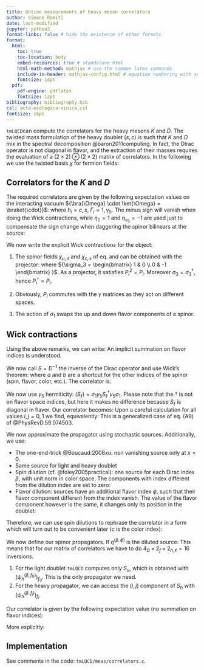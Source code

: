 ```yaml
---
title: Online measurements of heavy meson correlators
author: Simone Romiti
date: last-modified
jupyter: python3
format-links: false # hide the existence of other formats
format:
  html:
    toc: true
    toc-location: body
    embed-resources: true # standalone html
    html-math-method: mathjax # use the common latex commands
    include-in-header: mathjax-config.html # equation numbering with sections
    fontsize: 14pt
  pdf:
    pdf-engine: pdflatex
    fontsize: 12pt
bibliography: bibliography.bib
csl: acta-ecologica-sinica.csl
fontsize: 16pt
---
```


`tmLQCD`can compute the correlators for the heavy mesons $K$ and $D$.
The twisted mass formulation of the heavy doublet $(s, c)$ is such that $K$ and $D$ mix in the spectral decomposition @baron2011computing.
In fact, the Dirac operator is not diagonal in flavor,
and the extraction of their masses requires the evaluation of a $(2 \times 2) \otimes (2 \times 2)$ matrix of correlators.
In the following we use the twisted basis $\chi$ for fermion fields:
<!--  -->
\begin{align}
\label{eq:LightFlavorSpinorFields}
\chi_{\ell} &= 
    \begin{bmatrix}
    {\chi}_{u} \\
    0
    \end{bmatrix}
    +
    \begin{bmatrix}
    0 \\
    {\chi}_{d}
    \end{bmatrix}
\, , \\[1em] 
\label{eq:HeavyFlavorSpinorFields}
\chi_{h} &= 
    \begin{bmatrix}
    {\chi}_{c} \\
    0
    \end{bmatrix}
    +
    \begin{bmatrix}
    0 \\
    {\chi}_{s}
    \end{bmatrix}
\, .
\end{align}
<!--  -->

## Correlators for the $K$ and $D$

The required correlators are given by the following
expectation values on the interacting vacuum
${\bra{\Omega} \cdot \ket{\Omega} = \braket{\cdot}}$:
<!--  -->
\begin{equation}
\begin{split}
{C}^{h_i, h_j}_{\Gamma_1, \Gamma_2}(t) &=
- \eta_1 \frac{1}{V} 
\sum_{\vec{x}} 
\mathcal{C}^{h_i, h_j}_{\Gamma_1, \Gamma_2}(t, \vec{x})
\\
&=
\eta_{1} \eta_{2}
\frac{1}{V} 
\sum_{\vec{x}} 
\braket{
[\bar{\chi}_{d} \Gamma_1 \chi_{h_i}](x)
[\bar{\chi}_{d} \Gamma_2 \chi_{h_j}]^{\dagger}(0)
}
\, ,
\end{split}
\end{equation}
<!--  -->
where $h_i=c,s$, $\Gamma_i = 1, \gamma_5$.
The minus sign will vanish when doing the Wick contractions,
while
$\eta_{\mathbb{1}} = 1$ and $\eta_{\gamma_5} = -1$ 
are used just to compensate the sign change when daggering the spinor bilinears at the source:
<!--  -->
\begin{equation}
\eta_\Gamma (\bar{\chi}_a \Gamma \chi_b)^\dagger = 
\eta_\Gamma \bar{\chi}_b \gamma_0 \Gamma^\dagger \gamma_0 \chi_a =
\bar{\chi}_b \Gamma \chi_a 
\, .
\end{equation}
<!--  -->

We now write the explicit Wick contractions for the object:
<!--  -->
\begin{equation}
\begin{split}
\mathcal{C}^{h_i, h_j}_{\Gamma_1, \Gamma_2}(t, \vec{x}) &=
- \eta_{2}
\braket{
[\bar{\chi}_{d} \Gamma_1 \chi_{h_i}](x)
[\bar{\chi}_{d} \Gamma_2 \chi_{h_j}]^{\dagger}(0)
}
\\
&= - \braket{
[\bar{\chi}_{d} \Gamma_1 \chi_{h_i}](x)
[\bar{\chi}_{h_j} \Gamma_2 \chi_{d}](0)
}
\end{split}
\end{equation}
<!--  -->

::: {.remark}

1. The spinor fields $\chi_{u,d}$ and $\chi_{c,s}$ of eq. 
\eqref{eq:LightFlavorSpinorFields} and 
\eqref{eq:HeavyFlavorSpinorFields} 
can be obtained with the projector:
<!--  -->
\begin{equation}
P_{i} = \frac{1}{2} [1 + (-1)^i \sigma_3] \, , \, i=0,1
\, ,
\end{equation}
<!--  -->
where ${\sigma_3 = 
    \begin{bmatrix}
    1 & 0 \\
    0 & -1
    \end{bmatrix}
    }$.
    As a projector, it satisfies $P_i^2 = P_i$.
    Moreover $\sigma_3 = \sigma_3^\dagger$, 
    hence $P_i^\dagger = P_i$.

2. Obviously, $P_i$ commutes with the $\gamma$ matrices as they act on different spaces.

3. The action of $\sigma_1$ swaps the up and down flavor components of a spinor.
:::

## Wick contractions

Using the above remarks,
we can write:
<!--  -->
\begin{equation}
\begin{split}
\mathcal{C}^{h_i, h_j}_{\Gamma_1, \Gamma_2}(t, \vec{x}) &=
- \braket{
[\bar{\chi}_{d} \Gamma_1 \chi_{h_i}](x)
[\bar{\chi}_{h_j} \Gamma_2 \chi_{d}](0)
}
\\
&= 
- \braket{
[\bar{\chi}_{\ell} \Gamma_1 (\sigma_1)^{1-i} P_i \chi_{h}](x)
[\bar{\chi}_{h} P_j (\sigma_1)^{1-j} \Gamma_2 \chi_{\ell}](0)
}
\, .
\end{split}
\end{equation}
<!--  -->
An implicit summation on flavor indices is understood.

We now call $S = D^{-1}$ the inverse of the Dirac operator
and use Wick's theorem:
<!--  -->
\begin{equation}
\braket{\Psi_{a}(x) \bar{\Psi}_{b}(0)} = S_{ab}(x|0) \, ,
\end{equation}
<!--  -->
where $a$ and $b$ are a shortcut for the other indices of the spinor (spin, flavor, color, etc.).
The correlator is:
<!--  -->
\begin{equation}
\mathcal{C}^{h_i, h_j}_{\Gamma_1, \Gamma_2}(t, \vec{x}) 
=
S_\ell(0|x) 
(\sigma_1)^{1-i} P_i \Gamma_1
S_h(x|0)
P_j (\sigma_1)^{1-j} \Gamma_2
\end{equation}
<!--  -->

We now use $\gamma_5$ hermiticity:
$(S_\ell) = \sigma_1 \gamma_5 S_\ell^\dagger \gamma_5 \sigma_1$.
Please note that the $\dagger$ is not on flavor space indices,
but here it makes no difference because $S_\ell$ is diagonal in flavor.
Our correlator becomes:
<!--  -->
\begin{equation}
\mathcal{C}^{h_i, h_j}_{\Gamma_1, \Gamma_2}(t, \vec{x}) 
=
\operatorname{Tr}
\left[
    S_h(x|0) 
    \Gamma_2 \gamma_5 
    P_j (\sigma_1)^{j} 
    (S_\ell)^\dagger (x|0) 
    (\sigma_1)^i P_i 
    \gamma_5 \Gamma_1
\right]
\, .
\end{equation}
<!--  -->
Upon a careful calculation for all values $i,j = 0,1$ we find, equivalently:
<!--  -->
\begin{equation}
\mathcal{C}^{h_i, h_j}_{\Gamma_1, \Gamma_2}(t, \vec{x}) 
=
\operatorname{Tr}
\left[
    (S_h)_{f_i f_j} (x|0) 
    \Gamma_2 \gamma_5 
    (S_u)^\dagger (x|0) 
    \gamma_5 \Gamma_1
\right]
\, .
\end{equation}
<!--  -->
This is a generalized case of eq. (A9) of @PhysRevD.59.074503.

We now approximate the propagator using stochastic sources.
Additionally, we use:

- The one-end-trick @Boucaud:2008xu: non vanishing source only at $x=0$.
- Same source for light and heavy doublet
- Spin dilution (cf. @foley2005practical): one source for each Dirac index $\beta$, with unit norm in color space. The components with index different from the dilution index are set to zero:
    <!--  -->
    \begin{equation}
    \eta^{(\alpha)}_{\beta, c} = 
    \eta_c \, \delta^\alpha_\beta \,\, , \, \, 
    \eta^\dagger_c \eta_c = 1 \, .
    \end{equation}
    <!--  -->
- Flavor dilution: sources have an additional flavor index $\phi$, such that their flavor component different from the index vanish. The value of the flavor component however is the same, it changes only its position in the doublet:
<!--  -->
\begin{equation}
\eta^{(\phi=0)} = 
    \begin{bmatrix}
    \eta \\
    0
    \end{bmatrix}
\, , \,
\eta^{(\phi=1)} = 
    \begin{bmatrix}
    0 \\
    \eta
    \end{bmatrix}
\, .
\end{equation}
<!--  -->


Therefore, we can use spin dilutions to rephrase the correlator in a form which will turn out to be convenient later
($c$ is the color index):
<!--  -->
\begin{equation}
\mathcal{C}^{h_i, h_j}_{\Gamma_1, \Gamma_2}(t, \vec{x}) 
=
[(S_h)_{f_i f_j}]_{\alpha_1 \beta_1} (x|0) 
[\eta^{(\alpha_2)}_{\beta_1}]_c
(\Gamma_2 \gamma_5)_{\alpha_2 \alpha_3} 
[{(\eta^\dagger)}^{(\alpha_3)}_{\beta_2}]_c
[(S_u)^\dagger]_{\beta_2 \alpha_4} (x|0) 
(\gamma_5 \Gamma_1)_{\alpha_4 \alpha_1}
\, .
\end{equation}
<!--  -->


<!-- Since $\Gamma_2=1,\gamma_5$ we always have $\Gamma_2 = \Gamma_2^\dagger$. -->
<!-- In this way,  -->

We now define our spinor propagators.
If $\eta^{(\beta, \phi)}$ is the diluted source:
<!--  -->
\begin{equation}
(D_{\ell/h})_{\alpha_1 \alpha_2} ({\psi}_{\ell/h}^{(\beta, \phi)})_{\alpha_2} 
= (\eta^{(\beta, \phi)})_{\alpha_1}
\, \implies \,
(\psi_{\ell/h}^{(\beta, \phi)})^\dagger_{\alpha_1} 
= 
(\eta^{(\beta, \phi)})^\dagger_{\alpha_2} 
(S_{\ell/h}^\dagger)_{\alpha_2 \alpha_1}
\end{equation}
<!--  -->
This means that for our matrix of correlators we have to do ${4_D \times 2_f \times 2_{h,\ell}} = 16$ inversions.

::: {.remark}
1. For the light doublet `tmLQCD` computes only $S_u$, which is obtained with $(\psi_h^{(\beta, f_0)})_{f_0}$. This is the only propagator we need.
2. For the heavy propagator, we can access the $(i,j)$ component of $S_h$ with $(\psi_h^{(\beta, f_j)})_{f_i}$.
:::

Our correlator is given by the following expectation value
(no summation on flavor indices):
<!--  -->
\begin{equation}
\begin{split}
\mathcal{C}^{h_i, h_j}_{\Gamma_1, \Gamma_2}(t, \vec{x}) 
&=
\langle
[(\psi_h^{(\alpha_2, f_j)})_{f_i}]_{\alpha_1}(x)
(\Gamma_2 \gamma_5)_{\alpha_2 \alpha_3}
[(\psi_\ell^{(\alpha_3, f_0)})_{f_0}^\dagger]_{\alpha_4} (x) 
(\gamma_5 \Gamma_1)_{\alpha_4 \alpha_1}
\rangle
\\
&=
\braket{
(\psi_\ell^{(\alpha_3, f_0)})_{f_0}^\dagger (x) 
\cdot
(\gamma_5 \Gamma_1)
\cdot
(\psi_h^{(\alpha_2, f_j)})_{f_i}(x)
}
\,
(\Gamma_2 \gamma_5)_{\alpha_2 \alpha_3} 
\\
&=
\mathcal{S}^{\alpha_3 \alpha_2} (\Gamma_2 \gamma_5)_{\alpha_2 \alpha_3}
\end{split}
\end{equation}
<!--  -->

More explicitly:
<!--  -->
\begin{equation}
\begin{split}
\Gamma_2=1 &\implies \mathcal{C}^{h_i, h_j}_{\Gamma_1, \Gamma_2}(t, \vec{x}) 
= \mathcal{S}^{00}+\mathcal{S}^{11}-\mathcal{S}^{22}-\mathcal{S}^{33}
\\
\Gamma_2=\gamma_5 &\implies \mathcal{C}^{h_i, h_j}_{\Gamma_1, \Gamma_2}(t, \vec{x}) 
= \mathcal{S}^{00}+\mathcal{S}^{11}+\mathcal{S}^{22}+\mathcal{S}^{33}
\end{split}
\end{equation}
<!--  -->



## Implementation

See comments in the code: `tmLQCD/meas/correlators.c`.





